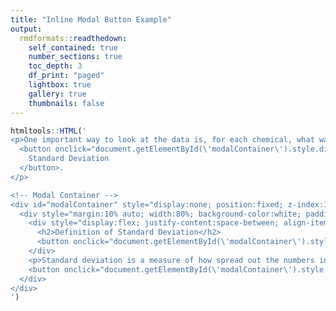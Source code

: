 ```yaml
---
title: "Inline Modal Button Example"
output:
  rmdformats::readthedown:
    self_contained: true
    number_sections: true
    toc_depth: 3
    df_print: "paged"
    lightbox: true
    gallery: true
    thumbnails: false
---
```



```r
htmltools::HTML('
<p>One important way to look at the data is, for each chemical, what was the smallest, largest, average, and middle value found, how many wristbands was it found on, and the  
  <button onclick="document.getElementById(\'modalContainer\').style.display=\'block\'" style="background:none; border:none; color:blue; text-decoration:underline; cursor:pointer;">
    Standard Deviation
  </button>.
</p>

<!-- Modal Container -->
<div id="modalContainer" style="display:none; position:fixed; z-index:1050; left:0; top:0; width:100%; height:100%; background-color: rgba(0,0,0,0.5);">
  <div style="margin:10% auto; width:80%; background-color:white; padding:20px; border:1px solid #888;">
    <div style="display:flex; justify-content:space-between; align-items:center;">
      <h2>Definition of Standard Deviation</h2>
      <button onclick="document.getElementById(\'modalContainer\').style.display=\'none\'" style="font-size:20px; background:none; border:none;">&times;</button>
    </div>
    <p>Standard deviation is a measure of how spread out the numbers in a set are from the average. A bigger standard deviation means the numbers are more spread out, while a smaller one means they are closer to the average.</p>
    <button onclick="document.getElementById(\'modalContainer\').style.display=\'none\'" class="btn btn-secondary">Close</button>
  </div>
</div>
')
```
